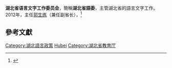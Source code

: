 {{Infobox PRCG
|机构名称 = 湖北省语言文字工作委员会
|标志1    = Red star.svg
|标志1说明 =
|职位1    = 主任
|人员1    = [[郭生练|郭生练]] (2012)
|职位2    = 副主任
|人员2    =
|人数2    = 
|成立时间 =
|业务上级 = [[國家語委|國家語委]]
|组织上级 = [[湖北省教育廳|湖北省教育廳]]
|机构类型 = 
|中共上级 = 
|中共本级 = 
|行政级别 = 
|前身     =
|地址1    =
|邮编1    =
|官网     =
|电话1    =
|电话2    =
|传真1    =
|image1   =
|caption1 = 
}}
'''湖北省语言文字工作委员会'''，簡稱'''湖北省語委'''，主管湖北省的語言文字工作。2012年，主任[[郭生练|郭生练]]（兼任副省长），<ref>{{cite news|title=国家语委为湖北省语委主任、副省长郭生练颁发普通话水平荣誉测试员证书|newspaper=全国普通话培训测试信息资源网|date=2012-09-18|last=|first=|url=http://www.cltt.org/tuiguangputonghua/tp_II_duiwujianshe/20160907399.html|archiveurl=https://web.archive.org/web/20210131164115/http://www.cltt.org/tuiguangputonghua/tp_II_duiwujianshe/20160907399.html|archivedate=2021-01-31|accessdate=2021-01-31|dead-url=no}}</ref>


==參考文獻==
{{reflist}}

[[Category:湖北語言政策|Category:湖北語言政策]]
[[Category:省级语言文字工作委员会|Hubei]]
[[Category:湖北省教育厅|Category:湖北省教育厅]]